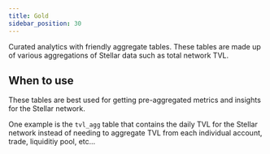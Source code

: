 ```yaml
---
title: Gold
sidebar_position: 30
---
```



Curated analytics with friendly aggregate tables. These tables are made up of various aggregations of Stellar data such as total network TVL.

## When to use

These tables are best used for getting pre-aggregated metrics and insights for the Stellar network.

One example is the `tvl_agg` table that contains the daily TVL for the Stellar network instead of needing to aggregate TVL from each individual account, trade, liquiditiy pool, etc...

<DocCardList />
